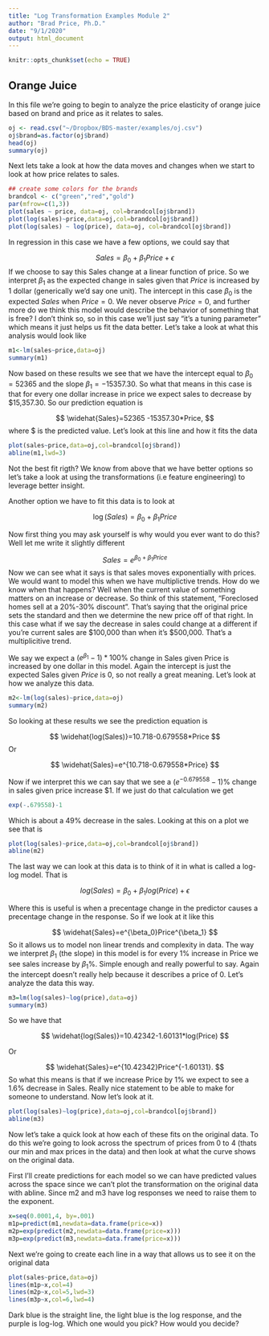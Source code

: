 ```yaml
---
title: "Log Transformation Examples Module 2"
author: "Brad Price, Ph.D."
date: "9/1/2020"
output: html_document
---
```


```r
knitr::opts_chunk$set(echo = TRUE)
```
## Orange Juice

In this file we're going to begin to analyze the price elasticity of orange juice based on brand and price as it relates to sales.  

```r
oj <- read.csv("~/Dropbox/BDS-master/examples/oj.csv")
oj$brand=as.factor(oj$brand)
head(oj)
summary(oj)
```

Next lets take a look at how the data moves and changes when we start to look at how price relates to sales.  
```r
## create some colors for the brands
brandcol <- c("green","red","gold")
par(mfrow=c(1,3))
plot(sales ~ price, data=oj, col=brandcol[oj$brand])
plot(log(sales)~price,data=oj,col=brandcol[oj$brand])
plot(log(sales) ~ log(price), data=oj, col=brandcol[oj$brand])
```

In regression in this case we have a few options, we could say that

$$
Sales=\beta_0+\beta_1Price+\epsilon
$$
If we choose to say this Sales change at a linear function of price.  So we interpret $\beta_1$ as the expected change in sales given that $Price$ is increased by 1 dollar (generically we'd say one unit).  The intercept in this case $\beta_0$ is the expected $Sales$ when $Price=0$.  We never observe $Price=0$, and further more do we think this model would describe the behavior of something that is free?  I don't think so, so in this case we'll just say "it's a tuning parameter" which means it just helps us fit the data better.  Let's take a look at what this analysis would look like

```r
m1<-lm(sales~price,data=oj)
summary(m1)
```
Now based on these results we see that we have the intercept equal to $\beta_0=52365$ and the slope $\beta_1=-15357.30$.  So what that means in this case is that for every one dollar increase in price we expect sales to decrease by \$15,357.30. So our prediction equation is

$$
\widehat{Sales}=52365 -15357.30*Price,
$$
where $\widehat{Sales} is the predicted value.  Let's look at this line and how it fits the data

```r
plot(sales~price,data=oj,col=brandcol[oj$brand])
abline(m1,lwd=3)
```
Not the best fit rigth?  We know from above that we have better options so let's take a look at using the transformations (i.e feature engineering) to leverage better insight.


Another option we have to fit this data is to look at

$$
\log(Sales)=\beta_0+\beta_1Price
$$

Now first thing you may ask yourself is why would you ever want to do this?  Well let me write it slightly different

$$
Sales=e^{\beta_0+\beta_1Price}
$$
Now we can see what it says is that sales moves exponentially with prices.  We would want to model this when we have multiplictive trends.  How do we know when that happens?  Well when the current value of something matters on an increase or decrease.  So think of this statement, "Foreclosed homes sell at a 20%-30% discount".  That's saying that the original price sets the standard and then we determine the new price off of that right.  In this case what if we say the decrease in sales could change at a different if you're current sales are \$100,000 than when it's \$500,000.  That's a multiplicitive trend.  

We say we expect a $(e^{\beta_{1}}-1)*100\%$ change in Sales given Price is increased by one dollar in this model.  Again the intercept is just the expected Sales given $Price$ is 0, so not really a great meaning. Let's look at how we analyze this data.  

```r
m2<-lm(log(sales)~price,data=oj)
summary(m2)
```
So looking at these results we see the prediction equation is

$$
\widehat{log(Sales)}=10.718-0.679558*Price
$$
Or

$$
\widehat{Sales}=e^{10.718-0.679558*Price}
$$

Now if we interpret this we can say that we see a $(e^{-0.679558}-1)\%$ change in sales given price increase \$1.  If we just do that calculation we get 
```r
exp(-.679558)-1
```
Which is about a 49\% decrease in the sales.  Looking at this on a plot we see that is

```r
plot(log(sales)~price,data=oj,col=brandcol[oj$brand])
abline(m2)
```


The last way we can look at this data is to think of it in what is called a log-log model.  That is 

$$
log(Sales)=\beta_0+\beta_1log(Price)+\epsilon
$$

Where this is useful is when a precentage change in the predictor causes a precentage change in the response.  So if we look at it like this

$$
\widehat{Sales}=e^{\beta_0}Price^{\beta_1}
$$
So it allows us to model non linear trends and complexity in data.  The way we interpret $\beta_1$ (the slope) in this model is for every 1\% increase in Price we see sales increase by $\beta_1$\%.  Simple enough and really powerful to say.  Again the intercept doesn't really help because it describes a price of 0.  Let's analyze the data this way.

```r
m3=lm(log(sales)~log(price),data=oj)
summary(m3)
```
So we have that

$$
\widehat{log(Sales)}=10.42342-1.60131*log(Price)
$$

Or

$$
\widehat{Sales}=e^{10.42342}Price^{-1.60131}.
$$
So what this means is that if we increase Price by 1\% we expect to see a 1.6\% decrease in Sales.  Really nice statement to be able to make for someone to understand.  Now let's look at it. 

```r
plot(log(sales)~log(price),data=oj,col=brandcol[oj$brand])
abline(m3)
```


Now let's take a quick look at how each of these fits on the original data.  To do this we're going to look across the spectrum of prices from 0 to 4 (thats our min and max prices in the data) and then look at what the curve shows on the original data.

First I'll create predictions for each model so we can have predicted values across the space since we can't plot the transformation on the original data with abline. Since m2 and m3 have log responses we need to raise them to the exponent.  

```r
x=seq(0.0001,4, by=.001)
m1p=predict(m1,newdata=data.frame(price=x))
m2p=exp(predict(m2,newdata=data.frame(price=x)))
m3p=exp(predict(m3,newdata=data.frame(price=x)))
```


Next we're going to create each line in a way that allows us to see it on the original data

```r
plot(sales~price,data=oj)
lines(m1p~x,col=4)
lines(m2p~x,col=5,lwd=3)
lines(m3p~x,col=6,lwd=4)
```

Dark blue is the straight line, the light blue is the log response, and the purple is log-log.  Which one would you pick?  How would you decide? 

